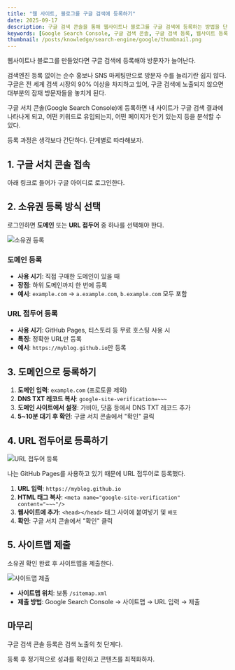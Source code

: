 ---
title: "웹 사이트, 블로그를 구글 검색에 등록하기"
date: 2025-09-17
description: 구글 검색 콘솔을 통해 웹사이트나 블로그를 구글 검색에 등록하는 방법을 단계별로 설명합니다.
keywords: [Google Search Console, 구글 검색 콘솔, 구글 검색 등록, 웹사이트 등록, 블로그 등록, SEO, 검색엔진 최적화]
thumbnail: /posts/knowledge/search-engine/google/thumbnail.png
---

웹사이트나 블로그를 만들었다면 구글 검색에 등록해야 방문자가 늘어난다.

검색엔진 등록 없이는 순수 홍보나 SNS 마케팅만으로 방문자 수를 늘리기란 쉽지 않다. 구글은 전 세계 검색 시장의 90% 이상을 차지하고 있어, 구글 검색에 노출되지 않으면 대부분의 잠재 방문자들을 놓치게 된다.

구글 서치 콘솔(Google Search Console)에 등록하면 내 사이트가 구글 검색 결과에 나타나게 되고, 어떤 키워드로 유입되는지, 어떤 페이지가 인기 있는지 등을 분석할 수 있다.

등록 과정은 생각보다 간단하다. 단계별로 따라해보자.

## 1. 구글 서치 콘솔 접속

아래 링크로 들어가 구글 아이디로 로그인한다.

<Bookmark 
  href="https://search.google.com/search-console/welcome"
  title="Google Search Console"
  description="Search Console 도구와 보고서를 사용하면 사이트의 검색 트래픽 및 실적을 측정하고, 문제를 해결하며, Google 검색결과에서 사이트가 돋보이게 할 수 있습니다."
/>

## 2. 소유권 등록 방식 선택

로그인하면 **도메인** 또는 **URL 접두어** 중 하나를 선택해야 한다.

![소유권 등록](/posts/knowledge/search-engine/google/1.png)

### 도메인 등록
- **사용 시기**: 직접 구매한 도메인이 있을 때
- **장점**: 하위 도메인까지 한 번에 등록
- **예시**: `example.com` → `a.example.com`, `b.example.com` 모두 포함

### URL 접두어 등록  
- **사용 시기**: GitHub Pages, 티스토리 등 무료 호스팅 사용 시
- **특징**: 정확한 URL만 등록
- **예시**: `https://myblog.github.io`만 등록

## 3. 도메인으로 등록하기

1. **도메인 입력**: `example.com` (프로토콜 제외)
2. **DNS TXT 레코드 복사**: `google-site-verification=~~~`
3. **도메인 사이트에서 설정**: 가비아, 닷홈 등에서 DNS TXT 레코드 추가
4. **5~10분 대기 후 확인**: 구글 서치 콘솔에서 "확인" 클릭

## 4. URL 접두어로 등록하기

![URL 접두어 등록](/posts/knowledge/search-engine/google/2.png)

나는 GitHub Pages를 사용하고 있기 때문에 URL 접두어로 등록했다.

1. **URL 입력**: `https://myblog.github.io`
2. **HTML 태그 복사**: `<meta name="google-site-verification" content="~~~"/>`
3. **웹사이트에 추가**: `<head></head>` 태그 사이에 붙여넣기 및 `배포`
4. **확인**: 구글 서치 콘솔에서 "확인" 클릭

## 5. 사이트맵 제출

소유권 확인 완료 후 사이트맵을 제출한다.

![사이트맵 제출](/posts/knowledge/search-engine/google/3.png)
- **사이트맵 위치**: 보통 `/sitemap.xml`
- **제출 방법**: Google Search Console → 사이트맵 → URL 입력 → 제출



## 마무리

구글 검색 콘솔 등록은 검색 노출의 첫 단계다. 

등록 후 정기적으로 성과를 확인하고 콘텐츠를 최적화하자.